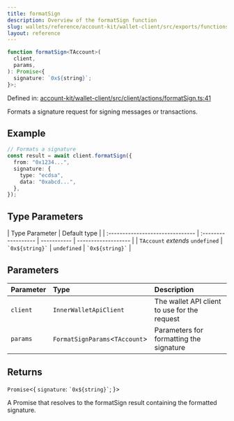 ```yaml
---
title: formatSign
description: Overview of the formatSign function
slug: wallets/reference/account-kit/wallet-client/src/exports/functions/formatSign
layout: reference
---
```


```ts
function formatSign<TAccount>(
  client,
  params,
): Promise<{
  signature: `0x${string}`;
}>;
```

Defined in: [account-kit/wallet-client/src/client/actions/formatSign.ts:41](https://github.com/alchemyplatform/aa-sdk/blob/49e74eee8606f480b200b4612d00d950da8a8742/account-kit/wallet-client/src/client/actions/formatSign.ts#L41)

Formats a signature request for signing messages or transactions.

## Example

```ts
// Formats a signature
const result = await client.formatSign({
  from: "0x1234...",
  signature: {
    type: "ecdsa",
    data: "0xabcd...",
  },
});
```

## Type Parameters

| Type Parameter                   | Default type        |
| :------------------------------- | :------------------ | ----------- | ------------------- |
| `TAccount` _extends_ `undefined` | `` `0x${string}` `` | `undefined` | `` `0x${string}` `` |

## Parameters

| Parameter | Type                            | Description                                  |
| :-------- | :------------------------------ | :------------------------------------------- |
| `client`  | `InnerWalletApiClient`          | The wallet API client to use for the request |
| `params`  | `FormatSignParams`\<`TAccount`> | Parameters for formatting the signature      |

## Returns

`Promise`\<\{
`signature`: `` `0x${string}` ``;
}>

A Promise that resolves to the formatSign result containing the formatted signature.
